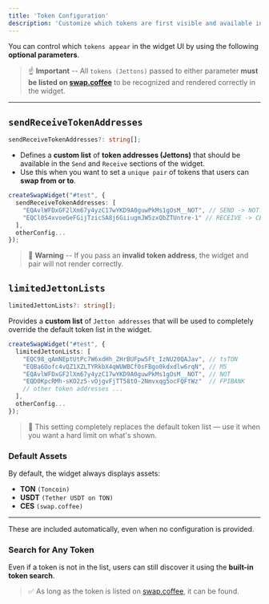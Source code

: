 ```yaml
---
title: 'Token Configuration'
description: 'Customize which tokens are first visible and available in the widget.'
---
```


You can control which `tokens appear` in the widget UI by using the following **optional parameters**.

> ☝️ **Important** -- All `tokens (Jettons)` passed to either parameter **must be listed on [swap.coffee](https://swap.coffee)** to be recognized and rendered correctly in the widget.

---

## `sendReceiveTokenAddresses`

```typescript
sendReceiveTokenAddresses?: string[];
```

 - Defines a **custom list** of **token addresses (Jettons)** that should be available in the `Send` and `Receive` sections of the widget.
 - Use this when you want to set a `unique pair` of tokens that users can **swap from or to**.

 ```typescript
 createSwapWidget("#test", {
   sendReceiveTokenAddresses: [
     "EQAvlWFDxGF2lXm67y4yzC17wYKD9A0guwPkMs1gOsM__NOT", // SEND -> NOT
     "EQCl0S4xvoeGeFGijTzicSA8j6GiiugmJW5zxQbZTUntre-1" // RECEIVE -> CES
   ],
   otherConfig...
 });
```

> 🚧 **Warning** -- If you pass an **invalid token address**, the widget and pair will not render correctly.

## `limitedJettonLists`

```typescript
limitedJettonLists?: string[];
```

Provides a **custom list** of `Jetton addresses` that will be used to completely override the default token list in the widget.

```typescript
createSwapWidget("#test", {
  limitedJettonLists: [
    "EQC98_qAmNEptUtPc7W6xdHh_ZHrBUFpw5Ft_IzNU20QAJav", // tsTON
    "EQBa6Oofc4vQZ1XZLTYRkbX4qWUWBCf0sFBgo0kdxdlw6rqN", // M5
    "EQAvlWFDxGF2lXm67y4yzC17wYKD9A0guwPkMs1gOsM__NOT", // NOT
    "EQD0KpcRMh-sKO2z5-vOjgvFjTT58tO-2Nmvxqg5ocFQFtWz"  // FPIBANK
    // other token addresses ...
  ],
  otherConfig...
});
```

> 🛑 This setting completely replaces the default token list — use it when you want a hard limit on what's shown.

### Default Assets

By default, the widget always displays assets:
  - **TON** ``(Toncoin)``
  - **USDT** ``(Tether USDT on TON)``
  - **CES** ``(swap.coffee)``

---

These are included automatically, even when no configuration is provided.

### Search for Any Token

Even if a token is not in the list, users can still discover it using the **built-in token search**.

> ✅ As long as the token is listed on [swap.coffee](https://swap.coffee), it can be found.
